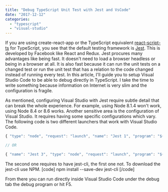 ```yaml
---
title: "Debug TypeScript Unit Test with Jest and VsCode"
date: "2017-12-12"
categories: 
  - "typescript"
  - "visual-studio"
---
```


If you are using create-react-app or the TypeScript equivalent [react-script-ts](https://github.com/wmonk/create-react-app-typescript) for TypeScript, you see that the default testing framework is [Jest](https://facebook.github.io/jest/). This is developed by Facebook like React and Redux. Jest procures many advantages like being fast. It doesn't need to load a browser headless or being in a browser at all. It is also fast because it can run the unit tests on a changed test or run the unit test that has a relation to the code changed instead of running every test. In this article, I'll guide you to setup Visual Studio Code to be able to debug directly in TypeScript. I take the time to write something because information on Internet is very slim and the configuration is fragile.

As mentioned, configuring Visual Studio with Jest require subtle detail that can break the whole experience. For example, using Node 8.1.4 won't work, using Node 8.4 or 8.6 works. Another sensitive area is the configuration of Visual Studio. It requires having some specific configurations which vary. The following code is two different launchers that work with Visual Studio Code.

```typescript
{ "type": "node", "request": "launch", "name": "Jest 1", "program": "${workspaceRoot}/node\_modules/jest/bin/jest", "args": \[ "-i" \], "preLaunchTask": "tsc: build - tsconfig.json", "internalConsoleOptions": "openOnSessionStart", "console": "integratedTerminal", "outFiles": \[ "${workspaceRoot}/build/dist/\*\*/\*" \], "envFile": "${workspaceRoot}/.env" }

// OR

{ "name": "Jest 3", "type": "node", "request": "launch", "program": "${workspaceRoot}/node\_modules/jest-cli/bin/jest.js", "stopOnEntry": false, "args": \[ "--runInBand" \], "cwd": "${workspaceRoot}", "preLaunchTask": null, "runtimeExecutable": null, "runtimeArgs": \[ "--nolazy" \], "env": { "NODE\_ENV": "test" }, "console": "integratedTerminal", "sourceMaps": true } 
``` 


The second one requires to have jest-cli, the first one not. To download the jest-cli use NPM. \[code\] npm install --save-dev jest-cli \[/code\]

From there you can run directly inside Visual Studio Code under the debug tab the debug program or hit F5.
